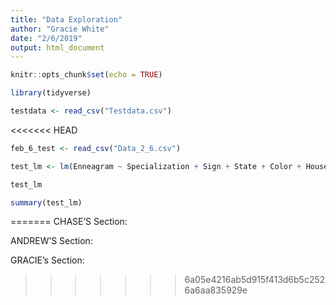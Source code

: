 ```yaml
---
title: "Data Exploration"
author: "Gracie White"
date: "2/6/2019"
output: html_document
---
```


```r
knitr::opts_chunk$set(echo = TRUE)
```

```r
library(tidyverse)

testdata <- read_csv("Testdata.csv")
```

<<<<<<< HEAD
```r
feb_6_test <- read_csv("Data_2_6.csv")

test_lm <- lm(Enneagram ~ Specialization + Sign + State + Color + House + Brigs, data = feb_6_test)

test_lm

summary(test_lm)
```
=======
CHASE'S Section:




ANDREW'S Section:





GRACIE's Section:







>>>>>>> 6a05e4216ab5d915f413d6b5c2526a6aa835929e

